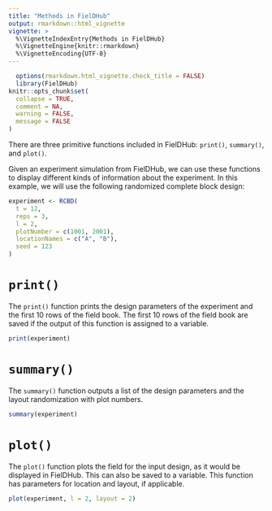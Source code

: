 ---
title: "Methods in FielDHub"
output: rmarkdown::html_vignette
vignette: >
  %\VignetteIndexEntry{Methods in FielDHub}
  %\VignetteEngine{knitr::rmarkdown}
  %\VignetteEncoding{UTF-8}
---

```{r, include = FALSE}
  options(rmarkdown.html_vignette.check_title = FALSE)
  library(FielDHub)
knitr::opts_chunk$set(
  collapse = TRUE,
  comment = NA,
  warning = FALSE, 
  message = FALSE
)
```

There are three primitive functions included in FielDHub: `print()`, `summary()`, and `plot()`. 

Given an experiment simulation from FielDHub, we can use these functions to display different kinds of information about the experiment. In this example, we will use the following randomized complete block design:
```{r}
experiment <- RCBD(
  t = 12,
  reps = 3,
  l = 2, 
  plotNumber = c(1001, 2001),
  locationNames = c("A", "B"),
  seed = 123
)
```

# `print()`

The `print()` function prints the design parameters of the experiment and the first 10 rows of the field book. The first 10 rows of the field book are saved if the output of this function is assigned to a variable. 
```{r}
print(experiment)
```

# `summary()`

The `summary()` function outputs a list of the design parameters and the layout randomization with plot numbers.
```{r}
summary(experiment)
```

# `plot()`

The `plot()` function plots the field for the input design, as it would be displayed in FielDHub. This can also be saved to a variable. This function has parameters for location and layout, if applicable.

```{r, fig.align='center', fig.width=7, fig.height=5}
plot(experiment, l = 2, layout = 2)
```

<br>
<br>
<br>
